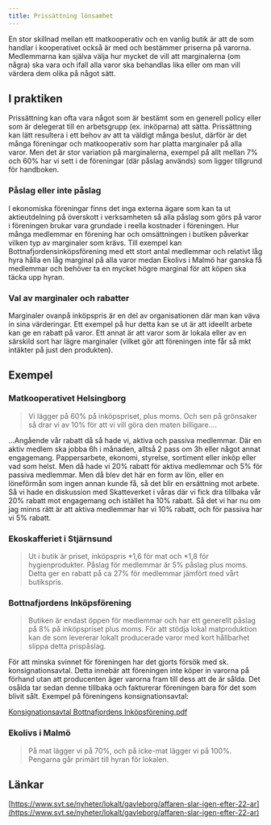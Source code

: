 ```yaml
---
title: Prissättning lönsamhet
---
```


En stor skillnad mellan ett matkooperativ och en vanlig butik är att de som handlar i kooperativet också är med och bestämmer priserna på varorna. Medlemmarna kan själva välja hur mycket de vill att marginalerna (om några) ska vara och ifall alla varor ska behandlas lika eller om man vill värdera dem olika på något sätt.

## I praktiken

Prissättning kan ofta vara något som är bestämt som en generell policy eller som är delegerat till en arbetsgrupp (ex. inköparna) att sätta. Prissättning kan lätt resultera i ett behov av att ta väldigt många beslut, därför är det många föreningar och matkooperativ som har platta marginaler på alla varor. Men det är stor variation på marginalerna, exempel på allt mellan 7% och 60% har vi sett i de föreningar (där påslag används) som ligger tillgrund för handboken.

### Påslag eller inte påslag

I ekonomiska föreningar finns det inga externa ägare som kan ta ut aktieutdelning på överskott i verksamheten så alla påslag som görs på varor i föreningen brukar vara grundade i reella kostnader i föreningen. Hur många medlemmar en förening har och omsättningen i butiken påverkar vilken typ av marginaler som krävs. Till exempel kan Bottnafjordensinköpsförening med ett stort antal medlemmar och relativt låg hyra hålla en låg marginal på alla varor medan Ekolivs i Malmö har ganska få medlemmar och behöver ta en mycket högre marginal för att köpen ska täcka upp hyran.

### Val av marginaler och rabatter

Marginaler ovanpå inköpspris är en del av organisationen där man kan väva in sina värderingar. Ett exempel på hur detta kan se ut är att ideellt arbete kan ge en rabatt på varor. Ett annat är att varor som är lokala eller av en särskild sort har lägre marginaler (vilket gör att föreningen inte får så mkt intäkter på just den produkten).

## Exempel

### Matkooperativet Helsingborg

> Vi lägger på 60% på inköpspriset, plus moms. Och sen på grönsaker så drar vi av 10% för att vi vill göra den maten billigare....

...Angående vår rabatt då så hade vi, aktiva och passiva medlemmar. Där en aktiv medlem ska jobba 6h i månaden, alltså 2 pass om 3h eller något annat engagemang. Pappersarbete, ekonomi, styrelse, sortiment eller inköp eller vad som helst. Men då hade vi 20% rabatt för aktiva medlemmar och 5% för passiva medlemmar. Men då blev det här en form av lön, eller en löneförmån som ingen annan kunde få, så det blir en ersättning mot arbete. Så vi hade en diskussion med Skatteverket i våras där vi fick dra tillbaka vår 20% rabatt mot engagemang och istället ha 10% rabatt. Så det vi har nu om jag minns rätt är att aktiva medlemmar har vi 10% rabatt, och för passiva har vi 5% rabatt.

### Ekoskafferiet i Stjärnsund

> Ut i butik är priset, inköpspris *1,6 för mat och *1,8 för hygienprodukter. Påslag för medlemmar är 5% påslag plus moms. Detta ger en rabatt på ca 27% för medlemmar jämfört med vårt butikspris.

### Bottnafjordens Inköpsförening

> Butiken är endast öppen för medlemmar och har ett generellt påslag på 8% på inköpspriset plus moms. För att stödja lokal matproduktion kan de som levererar lokalt producerade varor med kort hållbarhet slippa detta prispåslag.

För att minska svinnet för föreningen har det gjorts försök med sk. konsignationsavtal. Detta innebär att föreningen inte köper in varorna på förhand utan att producenten äger varorna fram till dess att de är sålda. Det osålda tar sedan denne tillbaka och fakturerar föreningen bara för det som blivit sålt. Exempel på föreningens konsignationsavtal:

[Konsignationsavtal Bottnafjordens Inköpsförening.pdf](https://handbok.forenadeinkop.se/pdf/Konsignationsavtal%20Bottnafjordens%20Inköpsförening.pdf)

### Ekolivs i Malmö

> På mat lägger vi på 70%, och på icke-mat lägger vi på 100%. Pengarna går primärt till hyran för lokalen.

## Länkar

[https://www.svt.se/nyheter/lokalt/gavleborg/affaren-slar-igen-efter-22-ar](https://www.svt.se/nyheter/lokalt/gavleborg/affaren-slar-igen-efter-22-ar)
